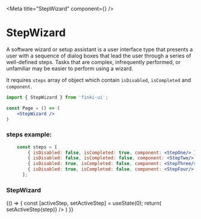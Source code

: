 
<Meta title="StepWizard" component={<StepWizard/>} />

# StepWizard

A software wizard or setup assistant is a user interface type that presents a user with 
a sequence of dialog boxes that lead the user through a series of well-defined steps. 
Tasks that are complex, infrequently performed, or unfamiliar may be easier 
to perform using a wizard.

It requires `steps` array of object which contain `isDisabled`, `isCompleted` and `component`.


```jsx
import { StepWizard } from 'finki-ui';

const Page = () => (
    <StepWizard />
)
```

<Props of={StepWizard}/>

### steps example:
```jsx
    const steps = [
        { isDisabled: false, isCompleted: true, component: <StepOne/> },
        { isDisabled: false, isCompleted: false, component: <StepTwo/> },
        { isDisabled: true, isCompleted: false, component: <StepThree/> },
        { isDisabled: true, isCompleted: false, component: <StepFour/> },
      ];
```

### StepWizard
<Preview withSource="open">
  <Story name="default">
    {() => {
      const [activeStep, setActiveStep] = useState(0);
      return(
        <StepWizard
          steps={steps}
          activeStep={activeStep}
          onStepChange={(step) => setActiveStep(step)}
        />
      )
    }}
  </Story>
</Preview>

